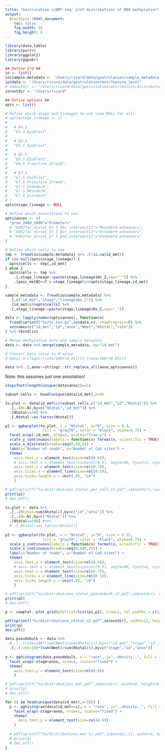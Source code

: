 ```yaml
---
title: "Gastrulation scNMT-seq: plot distributions of DNA methylation"
output:
  BiocStyle::html_document: 
    toc: false
    fig_width: 10
    fig_height: 8
---
```


```r
library(data.table)
library(purrr)
library(ggplot2)
library(ggpubr)
```

```r

## Define I/O ##
io <- list()
io$sample.metadata <- "/Users/ricard/data/gastrulation/sample_metadata.txt"
io$data <- "/Users/ricard/data/gastrulation/met/feature_level"
# io$outdir <- "/Users/ricard/data/gastrulation/met/results/distributions"
io$outdir <- "/Users/ricard"

## Define options ##
opts <- list()

# Define which stage and lineages to use (use NULL for all)
# opts$stage_lineage <- c(
#   
#   # E4.5
#   "E4.5_Epiblast",
#   
#   # E5.5
#   "E5.5_Epiblast",
#   
#   # E6.5
#   "E6.5_Epiblast",
#   "E6.5_Primitive_Streak",
#   
#   # E7.5
#   "E7.5_Epiblast",
#   "E7.5_Primitive_Streak",
#   "E7.5_Endoderm",
#   "E7.5_Mesoderm",
#   "E7.5_Ectoderm"
# )
opts$stage_lineage <- NULL

# Define which annotations to use
opts$annos <- c(
  "prom_2000_2000"="Promoters"
  # "H3K27ac_distal_E7.5_Mes_intersect12"="Mesoderm enhancers",
  # "H3K27ac_distal_E7.5_Ect_intersect12"="Ectoderm enhancers",
  # "H3K27ac_distal_E7.5_End_intersect12"="Endoderm enhancers"
)

# Define which cells to use
tmp <- fread(io$sample.metadata) %>% .[!is.na(id_met)] 
if (is.null(opts$stage_lineage)) {
  opts$cells <- tmp[,id_met]
} else {
  opts$cells <- tmp %>%
    .[,stage_lineage:=paste(stage,lineage10x_2,sep="_")] %>%
    .[pass_metQC==T & stage_lineage%in%opts$stage_lineage,id_met]
}
```

<!-- Load sample metadata -->
```r
sample_metadata <- fread(io$sample.metadata) %>% 
  .[,c("id_met","stage","lineage10x_2")] %>%
  .[id_met%in%opts$cells] %>%
  .[,stage_lineage:=paste(stage,lineage10x_2,sep="_")]
```

<!-- Load DNA methylation data  -->
```r
data <- lapply(names(opts$annos), function(n)
  fread(sprintf("%s/%s.tsv.gz",io$data,n), showProgress=F) %>%
  setnames(c("id_met","id","anno","Nmet","Ntotal","rate"))
) %>% rbindlist
```

<!-- Parse data -->
```r
# Merge methylation data and sample metadata
data <- data %>% merge(sample_metadata, by="id_met")

# Convert beta value to M value
# data[,m:=log2(((rate/100)+0.01)/(1-(rate/100)+0.01))]
```

```r
data %>% .[,anno:=stringr::str_replace_all(anno,opts$annos)]
```


<!-- Plot histogram of the number of total reads per feature and cell -->

Note: this assumes just one annotation!
```r
stopifnot(length(unique(data$anno))==1)

subset.cells <- head(unique(data$id_met),n=6)

to.plot <- data[id_met%in%subset.cells,c("id_met","id","Ntotal")] %>% 
  .[,.(N=.N),by=c("Ntotal","id_met")] %>%
  .[Ntotal<=50] %>%
  .[,Ntotal:=as.factor(Ntotal)] 

p1 <- ggbarplot(to.plot, x = "Ntotal", y="N", size = 0.3,
                 fill = "gray70", color = "black", alpha=0.75) +
  facet_wrap(~id_met, nrow=2, scales="free_y") +
  scale_y_continuous(labels = function(x) format(x, scientific = TRUE)) +
  scale_x_discrete(breaks=seq(0,50,5)) +
  labs(x="Number of reads", y="Number of CpG sites") +
  theme(
    axis.text.x = element_text(size=rel(0.6)),
    # axis.text.x = element_text(size=rel(0.5), angle=90, hjust=1, vjust=0.5, color="black"),
    axis.text.y = element_text(size=rel(0.7)),
    axis.ticks.x = element_line(size=rel(0.5)),
    axis.ticks.length.x = unit(.05, "cm")
    )

# pdf(sprintf("%s/distributions_ntotal_per_cell_v2.pdf",io$outdir), width=9, height=8)
print(p1)
# dev.off()
```

<!-- Plot histogram of the number of total reads per feature after pseudobulking -->
```r
to.plot <- data %>% 
  .[,.(Ntotal=sum(Ntotal)),by=c("id","anno")] %>%
  .[,.(N=.N),by=c("Ntotal")] %>%
  .[Ntotal<=500] #%>%
  # .[,Ntotal:=as.factor(Ntotal)] 
  
p2 <- ggbarplot(to.plot, x = "Ntotal", y="N", size = 0.15,
                 fill = "gray70", color = "black", alpha=0.75) +
  scale_y_continuous(labels = function(x) format(x, scientific = TRUE)) +
  scale_x_continuous(breaks=seq(0,500,25)) +
  labs(x="Number of reads", y="Number of CpG sites") +
  theme(
    axis.text.x = element_text(size=rel(0.6)),
    # axis.text.x = element_text(size=rel(0.5), angle=90, hjust=1, vjust=0.5, color="black"),
    axis.text.y = element_text(size=rel(0.7)),
    axis.ticks.x = element_line(size=rel(0.5)),
    axis.ticks.length.x = unit(.05, "cm")
    )

# pdf(sprintf("%s/distributions_ntotal_pseudobulk_v2.pdf",io$outdir), width=9, height=8)
print(p2)
# dev.off()
```

```r
p <- cowplot::plot_grid(plotlist=list(p1,p2), nrow=1, rel_widths = c(1/2,1/2))

pdf(sprintf("%s/distributions_ntotal_v2.pdf",io$outdir), width=13, height=7)
print(p)
dev.off()
```



<!-- Plot histogram of DNA methylation rate in pseudobulk stages -->
```r
data.pseudobulk <- data %>% 
  # .[,.(rate=100*(sum(Nmet)/sum(Ntotal))),by=c("id_met","stage","id","anno")]
  .[,.(rate=100*(sum(Nmet)/sum(Ntotal))),by=c("stage","id","anno")]
  
p <- gghistogram(data.pseudobulk, x = "rate", y="..density..", fill = "#F37A71", color = "black", alpha=0.75) +
  facet_wrap(~stage+anno, nrow=4, scales="fixed") +
  theme(
    axis.text.y = element_text(size=rel(0.9))
    )

# pdf(sprintf("%s/distributions_met.pdf",io$outdir), width=9, height=8)
# print(p)
# dev.off()
```

<!-- Plot histogram of DNA methylation rate for every cell -->
```r
for (i in head(unique(data$id_met),n=10)) {
  p <- gghistogram(data[id_met==i], x = "rate", y="..density..", fill = "#F37A71", color = "black", alpha=0.75) +
    facet_wrap(~stage+anno, nrow=1, scales="fixed") +
    theme(
      axis.text.y = element_text(size=rel(0.9))
    )
  
  # pdf(sprintf("%s/distributions_met_%s.pdf",io$outdir,i), width=9, height=8)
  # print(p)
  # dev.off()
}
```